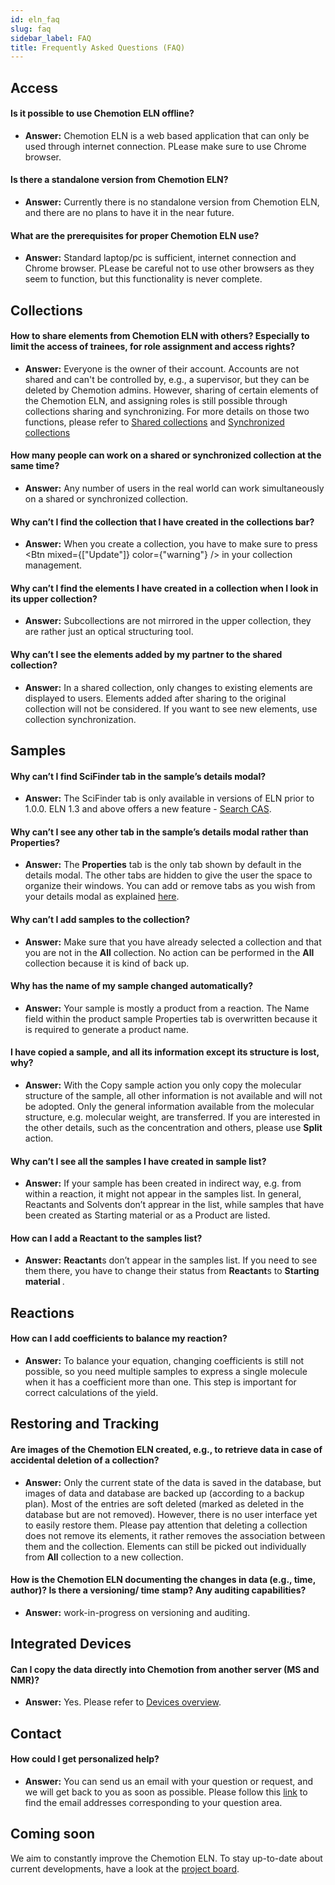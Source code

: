 ```yaml
---
id: eln_faq
slug: faq
sidebar_label: FAQ
title: Frequently Asked Questions (FAQ)
---
```



## Access

#### Is it possible to use Chemotion ELN offline?

- <b>Answer:</b> Chemotion ELN is a web based application that can only be used through
  internet connection. PLease make sure to use Chrome browser.

#### Is there a standalone version from Chemotion ELN?

- <b>Answer:</b> Currently there is no standalone version from Chemotion ELN, and
  there are no plans to have it in the near future.

#### What are the prerequisites for proper Chemotion ELN use?

- <b>Answer:</b> Standard laptop/pc is sufficient, internet connection and Chrome
  browser. PLease be careful not to use other browsers as they seem to function,
  but this functionality is never complete.

## Collections

#### How to share elements from Chemotion ELN with others? Especially to limit the access of trainees, for role assignment and access rights?

- <b>Answer:</b> Everyone is the owner of their account. Accounts are not shared
  and can't be controlled by, e.g., a supervisor, but they can be deleted by Chemotion
  admins. However, sharing of certain elements of the Chemotion ELN, and assigning
  roles is still possible through collections sharing and synchronizing. For more
  details on those two functions, please refer to [Shared collections](https://eln.chemotion.net/chemotionsaurus/docs/eln/collections#shared-collections)
  and [Synchronized collections](https://eln.chemotion.net/chemotionsaurus/docs/eln/collections#synchronized-collections)

#### How many people can work on a shared or synchronized collection at the same time?

- <b>Answer:</b> Any number of users in the real world can work simultaneously on
  a shared or synchronized collection.

#### Why can’t I find the collection that I have created in the collections bar?

- <b>Answer:</b> When you create a collection, you have to make sure to press <Btn
    mixed={["Update"]}
    color={"warning"}
  /> in your collection management.

#### Why can’t I find the elements I have created in a collection when I look in its upper collection?

- <b>Answer:</b> Subcollections are not mirrored in the upper collection, they are
  rather just an optical structuring tool.

#### Why can’t I see the elements added by my partner to the shared collection?

- <b>Answer:</b> In a shared collection, only changes to existing elements are displayed
  to users. Elements added after sharing to the original collection will not be considered.
  If you want to see new elements, use collection synchronization.

## Samples

#### Why can’t I find SciFinder tab in the sample’s details modal?

- **Answer:** The SciFinder tab is only available in versions of ELN prior to 1.0.0. ELN 1.3 and above offers a new feature - [Search CAS](/docs/eln/details_modal#search-cas).

#### Why can’t I see any other tab in the sample’s details modal rather than <b>Properties</b>?

- <b>Answer:</b> The <b>Properties</b> tab is the only tab shown by default in the
  details modal. The other tabs are hidden to give the user the space to organize
  their windows. You can add or remove tabs as you wish from your details modal as
  explained [here]( https://chemotion.net/chemotionsaurus/docs/eln/adjusting_views#adjust-the-tabs-in-detail-modal).

#### Why can’t I add samples to the collection?

- <b>Answer:</b> Make sure that you have already selected a collection and that you
  are not in the <b>All</b> collection. No action can be performed in the <b>
    All
  </b> collection because it is kind of back up.

#### Why has the name of my sample changed automatically?

- <b>Answer:</b> Your sample is mostly a product from a reaction. The Name field
  within the product sample Properties tab is overwritten because it is required
  to generate a product name.

#### I have copied a sample, and all its information except its structure is lost, why?

- <b>Answer:</b> With the Copy sample action you only copy the molecular structure
  of the sample, all other information is not available and will not be adopted.
  Only the general information available from the molecular structure, e.g. molecular
  weight, are transferred. If you are interested in the other details, such as the
  concentration and others, please use <b>Split</b> action.

#### Why can’t I see all the samples I have created in sample list?

- <b>Answer:</b> If your sample has been created in indirect way, e.g. from within
  a reaction, it might not appear in the samples list. In general, Reactants and
  Solvents don’t apprear in the list, while samples that have been created as Starting
  material or as a Product are listed.

#### How can I add a <b>Reactant</b> to the samples list?

- <b>Answer:</b> <b>Reactant</b>s don’t appear in the samples list. If you need
  to see them there, you have to change their status from <b>Reactant</b>s to <b>
    Starting material
  </b>
  .

## Reactions

#### How can I add coefficients to balance my reaction?

- <b>Answer:</b> To balance your equation, changing coefficients is still not possible,
  so you need multiple samples to express a single molecule when it has a coefficient
  more than one. This step is important for correct calculations of the yield.

## Restoring and Tracking

#### Are images of the Chemotion ELN created, e.g., to retrieve data in case of accidental deletion of a collection?

- <b>Answer:</b> Only the current state of the data is saved in the database, but
  images of data and database are backed up (according to a backup plan). Most of
  the entries are soft deleted (marked as deleted in the database but are not removed).
  However, there is no user interface yet to easily restore them. Please pay attention
  that deleting a collection does not remove its elements, it rather removes the
  association between them and the collection. Elements can still be picked out individually
  from <b>All</b> collection to a new collection.

#### How is the Chemotion ELN documenting the changes in data (e.g., time, author)? Is there a versioning/ time stamp? Any auditing capabilities?

- <b>Answer:</b> work-in-progress on versioning and auditing.

## Integrated Devices

#### Can I copy the data directly into Chemotion from another server (MS and NMR)?

- <b>Answer:</b> Yes. Please refer to [Devices overview](https://eln.chemotion.net/chemotionsaurus/docs/eln/devices).

## Contact

#### How could I get personalized help?

- <b>Answer:</b> You can send us an email with your question or request, and we will
  get back to you as soon as possible. Please follow this [link]( https://chemotion.net/chemotionsaurus/docs/eln/specific_contact)
  to find the email addresses corresponding to your question area.

## Coming soon

We aim to constantly improve the Chemotion ELN. To stay up-to-date about current developments,
have a look at the [project board](https://github.com/ComPlat/chemotion_ELN/projects/1).
